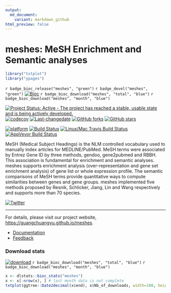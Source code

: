 ```yaml
---
output:
  md_document:
    variant: markdown_github
html_preview: false
---
```


#  meshes: MeSH Enrichment and Semantic analyses

```r
library("txtplot")
library("ypages")
```

`r badge_bioc_release("meshes", "green")`
`r badge_devel("meshes", "green")`
[![Bioc](http://www.bioconductor.org/shields/years-in-bioc/meshes.svg)](https://www.bioconductor.org/packages/devel/bioc/html/meshes.html#since)
`r badge_bioc_download("meshes", "total", "blue")`
`r badge_bioc_download("meshes", "month", "blue")`


[![Project Status: Active - The project has reached a stable, usable state and is being actively developed.](http://www.repostatus.org/badges/latest/active.svg)](http://www.repostatus.org/#active)
[![codecov](https://codecov.io/gh/GuangchuangYu/meshes/branch/master/graph/badge.svg)](https://codecov.io/gh/GuangchuangYu/meshes)
[![Last-changedate](https://img.shields.io/badge/last%20change-`r gsub('-', '--', Sys.Date())`-green.svg)](https://github.com/GuangchuangYu/meshes/commits/master)
[![GitHub forks](https://img.shields.io/github/forks/GuangchuangYu/meshes.svg)](https://github.com/GuangchuangYu/meshes/network)
[![GitHub stars](https://img.shields.io/github/stars/GuangchuangYu/meshes.svg)](https://github.com/GuangchuangYu/meshes/stargazers)


[![platform](http://www.bioconductor.org/shields/availability/devel/meshes.svg)](https://www.bioconductor.org/packages/devel/bioc/html/meshes.html#archives)
[![Build Status](http://www.bioconductor.org/shields/build/devel/bioc/meshes.svg)](https://bioconductor.org/checkResults/devel/bioc-LATEST/meshes/)
[![Linux/Mac Travis Build Status](https://img.shields.io/travis/GuangchuangYu/meshes/master.svg?label=Mac%20OSX%20%26%20Linux)](https://travis-ci.org/GuangchuangYu/meshes)
[![AppVeyor Build Status](https://img.shields.io/appveyor/ci/Guangchuangyu/meshes/master.svg?label=Windows)](https://ci.appveyor.com/project/GuangchuangYu/meshes)




MeSH (Medical Subject Headings) is the NLM controlled vocabulary used
to manually index articles for MEDLINE/PubMed. MeSH terms were
associated by Entrez Gene ID by three methods, gendoo, gene2pubmed and
RBBH. This association is fundamental for enrichment and semantic
analyses. meshes supports enrichment analysis (over-representation and
gene set enrichment analysis) of gene list or whole expression
profile. The semantic comparisons of MeSH terms provide quantitative
ways to compute similarities between genes and gene groups. meshes
implemented five methods proposed by Resnik, Schlicker, Jiang, Lin and
Wang respectively and supports more than 70 species.



[![Twitter](https://img.shields.io/twitter/url/https/github.com/GuangchuangYu/meshes.svg?style=social)](https://twitter.com/intent/tweet?hashtags=meshes&url=https://guangchuangyu.github.io/meshes&screen_name=guangchuangyu)


----------------------------------------------------------------------------------------

For details, please visit our project website, <https://guangchuangyu.github.io/meshes>.

+ [Documentation](https://guangchuangyu.github.io/meshes/documentation/)
+ [Feedback](https://guangchuangyu.github.io/meshes/#feedback)


### Download stats

[![download](http://www.bioconductor.org/shields/downloads/meshes.svg)](https://bioconductor.org/packages/stats/bioc/meshes/)
`r badge_bioc_download("meshes", "total", "blue")`
`r badge_bioc_download("meshes", "month", "blue")`


```r
x <- dlstats::bioc_stats("meshes")
x <- x[-nrow(x), ] # last month data is not complete
txtplot(ggtree::Date2decimal(x$end), x$Nb_of_downloads, width=100, height=25)
```






